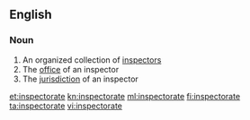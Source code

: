 ==English==

===Noun===
{{en-noun}}

# An organized collection of [[inspector]]s
# The [[office]] of an inspector
# The [[jurisdiction]] of an inspector

[[et:inspectorate]]
[[kn:inspectorate]]
[[ml:inspectorate]]
[[fi:inspectorate]]
[[ta:inspectorate]]
[[vi:inspectorate]]